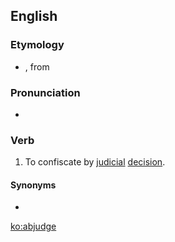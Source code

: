 ==English==

===Etymology===
* {{prefix|ab|judge|lang=en}}, from {{der|en|la|abjudicare}}

===Pronunciation===
* {{a|US}} {{IPA|/ˈæbˌd͡ʒəd͡ʒ/|/æbˈd͡ʒʌd͡ʒ/|lang=en}}

===Verb===
{{en-verb|abjudg}}

# {{lb|en|transitive|legal}} To confiscate by [[judicial]] [[decision]].

====Synonyms====
* {{l|en|abjudicate}}

[[ko:abjudge]]